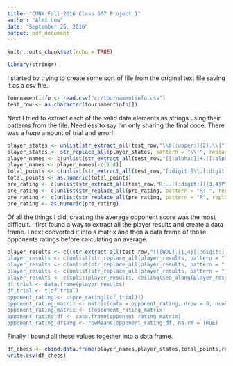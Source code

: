 ---
title: "CUNY Fall 2016 Class 607 Project 1"
author: "Alex Low"
date: "September 25, 2016"
output: pdf_document
---

```{r, include=FALSE}
knitr::opts_chunk$set(echo = TRUE)
```

```{r}
library(stringr)
```
I started by trying to create some sort of file from the original text file saving it as a csv file.

```{r}
tournamentinfo <- read.csv("c:/tournamentinfo.csv")
test_row <- as.character(tournamentinfo[])
```

Next I tried to extract each of the valid data elements as strings using their patterns from the file.  Needless to say I'm only sharing the final code.  There was a *huge* amount of trial and error!

```{r}
player_states <- unlist(str_extract_all(test_row,"\\b[:upper:]{2}.\\|"))
player_states <- str_replace_all(player_states, pattern = "\\|", replacement = "")
player_names <- c(unlist(str_extract_all(test_row,"[[:alpha:]]+.[[:alpha:]]+.[[:alpha:]]+.[[:alpha:]]*")))
player_names <- player_names[-c(1:4)]
total_points <- c(unlist(str_extract_all(test_row,"[:digit:]\\.[:digit:]")))
total_points <- as.numeric(total_points)
pre_rating <- c(unlist(str_extract_all(test_row,"R:..[[:digit:]]{3,4}P?")))
pre_rating <- c(unlist(str_replace_all(pre_rating, pattern = "R: ", replacement = "")))
pre_rating <- c(unlist(str_replace_all(pre_rating, pattern = "P", replacement = "")))
pre_rating <- as.numeric(pre_rating)
```

Of all the things I did, creating the average opponent score was the most difficult. I first found a way to extract all the player results and create a data frame.  I next converted it into a matrix and then a data frame of those opponents ratings before calculating an average.

```{r}
player_results <- c((str_extract_all(test_row,"(([WDL].{1,4}[[:digit:]]{1,2}\\|)|([HBUX].{2,5})){7}na.rm = TRUE))
player_results <- c(unlist(str_replace_all(player_results, pattern = "[:upper:]  ", replacement = "")))
player_results <- c(unlist(str_replace_all(player_results, pattern = " ", replacement = "")))
player_results <- c(unlist(str_replace_all(player_results, pattern = ",$", replacement = "")))
player_results <- c(split(player_results, ceiling(seq_along(player_results)/8)))
df_trial <- data.frame(player_results)
df_trial <- t(df_trial)
opponent_rating <- c(pre_rating[(df_trial)])
opponent_rating_matrix <- matrix(data = opponent_rating, nrow = 8, ncol = 64)
opponent_rating_matrix <- t(opponent_rating_matrix)
opponent_rating_df <- data.frame(opponent_rating_matrix)
opponent_rating_df$avg <- rowMeans(opponent_rating_df, na.rm = TRUE)
```

Finally I bound all these values together into a data frame.

```{r}
df_chess <- cbind.data.frame(player_names,player_states,total_points,round(pre_rating,opponent_rating_df$avg))
write.csv(df_chess)
```

